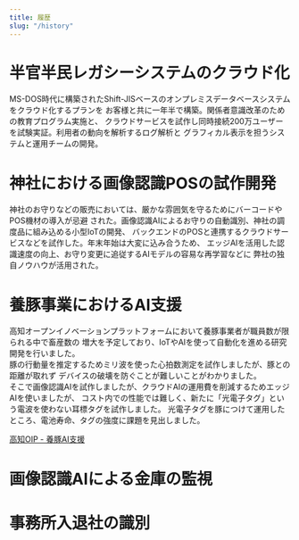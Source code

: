 ```yaml
---
title: 履歴
slug: "/history"
---
```


# 半官半民レガシーシステムのクラウド化
MS-DOS時代に構築されたShift-JISベースのオンプレミスデータベースシステムをクラウド化するプランを
お客様と共に一年半で構築。関係者意識改革のための教育プログラム実施と、
クラウドサービスを試作し同時接続200万ユーザーを試験実証。利用者の動向を解析するログ解析と
グラフィカル表示を担うシステムと運用チームの開発。

# 神社における画像認識POSの試作開発
神社のお守りなどの販売においては、厳かな雰囲気を守るためにバーコードやPOS機材の導入が忌避
された。画像認識AIによるお守りの自動識別、神社の調度品に組み込める小型IoTの開発、
バックエンドのPOSと連携するクラウドサービスなどを試作した。年末年始は大変に込み合うため、
エッジAIを活用した認識速度の向上、お守り変更に追従するAIモデルの容易な再学習などに
弊社の独自ノウハウが活用された。

# 養豚事業におけるAI支援
高知オープンイノベーションプラットフォームにおいて養豚事業者が職員数が限られる中で畜産数の
増大を予定しており、IoTやAIを使って自動化を進める研究開発を行いました。    
豚の行動量を推定するためミリ波を使った心拍数測定を試作しましたが、豚との距離が取れず
デバイスの破壊を防ぐことが難しいことがわかりました。  
そこで画像認識AIを試作しましたが、クラウドAIの運用費を削減するためエッジAIを使いましたが、
コスト内での性能では難しく、新たに「光電子タグ」という電波を使わない耳標タグを試作しました。
光電子タグを豚につけて運用したところ、電池寿命、タグの強度に課題を見出しました。

[高知OIP - 養豚AI支援](https://kochi-oip.jp/case/1051/)

# 画像認識AIによる金庫の監視

# 事務所入退社の識別


